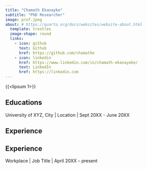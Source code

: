 ```yaml
---
title: "Chamath Ekanayke"                               
subtitle: "PhD Researcher"
image: prof.jpeg
about: # https://quarto.org/docs/websites/website-about.html
  template: trestles
  image-shape: round
  links:
    - icon: github
      text: Github
      href: https://github.com/chamathe
    - icon: linkedin
      href: https://www.linkedin.com/in/chamath-ekanayake/                                                                                                                                                                                                                                                                                                                             
      text: LinkedIn
      href: https://linkedin.com
---
```


{{<lipsum 1>}}

## Educations
University of XYZ, City \| Location \| Sept 20XX - June 20XX

## Experience

## Experience

Workplace | Job Title | April 20XX – present
